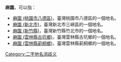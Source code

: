 '''麻園'''，可以指：
* [[麻園_(桃園市八德區)|麻園 (桃園市八德區)]]，臺灣桃園市八德區的一個地名。
* [[麻園_(新北市)|麻園 (新北市)]]，臺灣新北市三峽區的一個地名。
* [[麻園_(新竹縣)|麻園 (新竹縣)]]，臺灣新竹縣竹北市的一個地名。
* [[麻園_(雲林縣古坑鄉)|麻園 (雲林縣古坑鄉)]]，臺灣雲林縣古坑鄉的一個地名。
* [[麻園_(雲林縣莿桐鄉)|麻園 (雲林縣莿桐鄉)]]，臺灣雲林縣莿桐鄉的一個地名。
{{disambig}}

[[Category:二字地名消歧义|Category:二字地名消歧义]]
